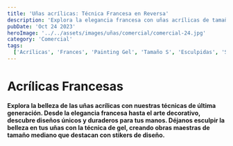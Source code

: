 ```yaml
---
title: 'Uñas acrílicas: Técnica Francesa en Reversa'
description: 'Explora la elegancia francesa con uñas acrílicas de tamaño mediano. Técnica en reversa, decoración y esculpidas con stikers.'
pubDate: 'Oct 24 2023'
heroImage: '../../assets/images/uñas/comercial/comercial-24.jpg'
category: 'Comercial'
tags:
  ['Acrílicas', 'Frances', 'Painting Gel', 'Tamaño S', 'Esculpidas', 'Stikers', 'Punta Cuadrada']
---
```


# Acrílicas Francesas

**Explora la belleza de las uñas acrílicas con nuestras técnicas de última generación. Desde la elegancia francesa hasta el arte decorativo, descubre diseños únicos y duraderos para tus manos. Déjanos esculpir la belleza en tus uñas con la técnica de gel, creando obras maestras de tamaño mediano que destacan con stikers de diseño.**
